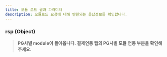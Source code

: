 ```yaml
---
title: 모듈 로드 결과 파라미터
description: 모듈로드 요청에 대해 반환되는 응답정보를 확인합니다.
---
```


### rsp (Object) <a href="#load-module-rsp" id="load-module-rsp"></a>

> **PG사별 module이 돌아옵니다. 결제연동 탭의 PG사별 모듈 연동 부분을 확인해주세요.**
